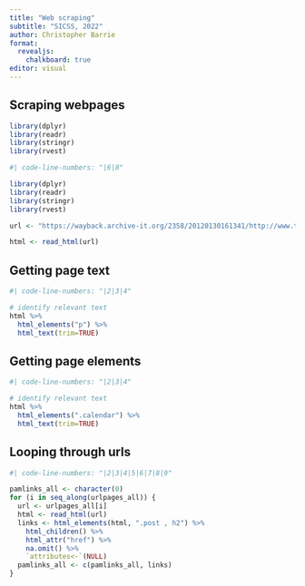 ```yaml
---
title: "Web scraping"
subtitle: "SICSS, 2022"
author: Christopher Barrie
format:
  revealjs:
    chalkboard: true
editor: visual
---
```


## Scraping webpages

```r
library(dplyr)
library(readr) 
library(stringr) 
library(rvest)
```

```r
#| code-line-numbers: "|6|8"

library(dplyr)
library(readr) 
library(stringr) 
library(rvest)

url <- "https://wayback.archive-it.org/2358/20120130161341/http://www.tahrirdocuments.org/2011/03/voice-of-the-revolution-3-page-2/"

html <- read_html(url)

```

## Getting page text

```r
#| code-line-numbers: "|2|3|4"

# identify relevant text
html %>%
  html_elements("p") %>%
  html_text(trim=TRUE)
```

## Getting page elements

```r
#| code-line-numbers: "|2|3|4"

# identify relevant text
html %>% 
  html_elements(".calendar") %>%
  html_text(trim=TRUE)
```

## Looping through urls

```r
#| code-line-numbers: "|2|3|4|5|6|7|8|9"

pamlinks_all <- character(0)
for (i in seq_along(urlpages_all)) {
  url <- urlpages_all[i]
  html <- read_html(url)
  links <- html_elements(html, ".post , h2") %>%
    html_children() %>%
    html_attr("href") %>%
    na.omit() %>%
    `attributes<-`(NULL)
  pamlinks_all <- c(pamlinks_all, links)
}
```
